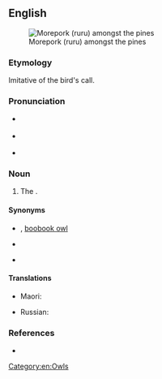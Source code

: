 ==English==
{{wikipedia}}
{{wikispecies|Ninox}}
[[File:Morepork Ruru Amongst The Pines (235515555).jpeg|thumb|Morepork (ruru) amongst the pines]]

===Etymology===
Imitative of the bird's call.

===Pronunciation===
* {{a|RP}} {{IPA|/ˈmɔːpɔːk/|lang=en}}
* {{a|GA}} {{IPA|/ˈmɔɹpɔɹk/|lang=en}}
* {{a|NZ}} {{IPA|/ˈmoːpoːk/|lang=en}}

===Noun===
{{en-noun}}

# {{lb|en|chiefly|_|NZ}} The {{vern|boobook owl}} {{taxlink|Ninox novaeseelandiae|species|noshow=1}}. {{defdate|from 19th c.}}

====Synonyms====
* {{l|en|boobook}}, [[boobook owl]]
* {{l|en|mopoke}} {{q|Australia}}
* {{l|en|ruru}} {{q|New Zealand}}

====Translations====
{{trans-top|owl}}
* Maori: {{t|mi|ruru}}
{{trans-mid}}
* Russian: {{t|ru|куку́шечья иглоно́гая сова́|f}}
{{trans-bottom}}

===References===
* {{R:Lexico}}

[[Category:en:Owls]]